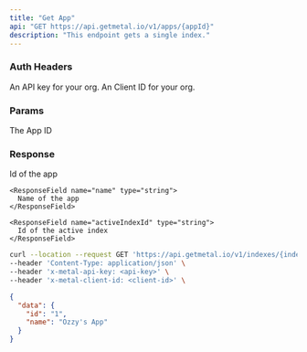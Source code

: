 ```yaml
---
title: "Get App"
api: "GET https://api.getmetal.io/v1/apps/{appId}"
description: "This endpoint gets a single index."
---
```


### Auth Headers

<ParamField required header="x-metal-api-key" type="string">
  An API key for your org.
</ParamField>

<ParamField required header="x-metal-client-id" type="string">
  An Client ID for your org.
</ParamField>

### Params

<ParamField required path="appId" type="string">
  The App ID
</ParamField>

### Response

<ResponseField name="data" type="App Object">
  <Expandable title="properties">
    <ResponseField name="id" type="string">
      Id of the app
    </ResponseField>

    <ResponseField name="name" type="string">
      Name of the app
    </ResponseField>

    <ResponseField name="activeIndexId" type="string">
      Id of the active index
    </ResponseField>

  </Expandable>
</ResponseField>

<RequestExample>

```bash Example Request
curl --location --request GET 'https://api.getmetal.io/v1/indexes/{indexId}' \
--header 'Content-Type: application/json' \
--header 'x-metal-api-key: <api-key>' \
--header 'x-metal-client-id: <client-id>' \
```

</RequestExample>

<ResponseExample>

```json Response
{
  "data": {
    "id": "1",
    "name": "Ozzy's App"
  }
}
```

</ResponseExample>

